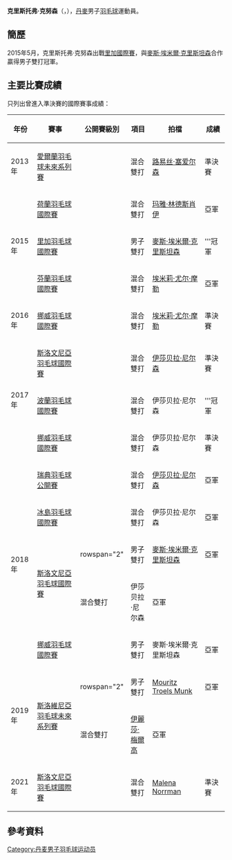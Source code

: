 {{noteTA|G1=Badminton}}
{{Infobox 羽球選手
| playername              = 克里斯托弗·克努森<br/>{{lang|da|Kristoffer Knudsen}}
| image                   = 
| size                    = 
| caption                 = 
| birth_name              = 
| date_of_birth           = {{birth_date_and_age|1991|2|19}}
| place_of_birth          = 
| height                  = 
| weight                  = 
| event                   = 男子雙打、混合雙打
| country                 = {{DEN}}
| years_started           = 
| handedness              = 
| coach                   = 
| highest_ranking         = 第187位（混雙-[[埃米莉·尤尔·摩勒|尤尔·摩勒]]）
| date_of_highest_ranking = 2015年11月26日<ref name="ranking">[http://bwfcontent.tournamentsoftware.com/ranking/player.aspx?id=10213&player=243715 BWF World Ranking - Ranking of Kristoffer KNUDSEN (65681)]{{en}}</ref>
| current_ranking         = 第342位（男雙-[[麥斯·埃米爾·克里斯坦森|克里斯坦森]]）<br/>第483位（男雙-[[史蒂夫·奥尔森|奥尔森]]）<br/>第591位（男雙-[[帕特里克·布尔|布尔]]）<br/>第187位（混雙-[[埃米莉·尤尔·摩勒|尤尔·摩勒]]）<br/>第450位（混雙-[[玛雅·林德斯肖伊|林德斯肖伊]]）<br/>第1369位（混雙-[[路易丝·埃里克松|埃里克松]]）
| date_of_current_ranking = 2015年11月26日<ref>[http://bwfcontent.tournamentsoftware.com/ranking/category.aspx?id=10213&category=474 BWF World Ranking - BWF世界排名榜 (11/26/2015) - Men's doubles] {{Wayback|url=http://bwfcontent.tournamentsoftware.com/ranking/category.aspx?id=10213&category=474 |date=20181001162505 }}{{en}}</ref><ref>[http://bwfcontent.tournamentsoftware.com/ranking/category.aspx?id=10213&category=476 BWF World Ranking - BWF世界排名榜 (11/26/2015) - Mixed doubles] {{Wayback|url=http://bwfcontent.tournamentsoftware.com/ranking/category.aspx?id=10213&category=476 |date=20200402181529 }}{{en}}</ref>
| played                  = 9勝–5負（男單）<br/>13勝–14負（男雙）<br/>22勝–11負（混雙）
| titles                  = 
| bwf_profile             = CD8840D8-8BC1-4DF2-BB6F-6851C7798EE7
| bwf_id                  = 65681
| updated                 = 2015年11月27日
}}
{{MedalTableTop}}
{{MedalSport | 男子[[羽毛球|羽毛球]]}}
{{MedalCountry | {{DEN}}}}
{{MedalBottom}}
'''克里斯托弗·克努森'''（{{lang-da|'''Kristoffer Knudsen'''}}，{{bd|1991年|2月19日|}}），[[丹麥|丹麥]]男子[[羽毛球|羽毛球]]運動員。

==簡歷==
2015年5月，克里斯托弗·克努森出戰[[2015年里加羽毛球國際賽|里加國際賽]]，與[[麥斯·埃米爾·克里斯坦森|麥斯·埃米爾·克里斯坦森]]合作贏得男子雙打冠軍。

==主要比賽成績==
只列出曾進入準決賽的國際賽事成績：
{| class=wikitable style="text-align:center; font-size:small;" 
!width="50"|年份
!width="180"|賽事
!width="80"|公開賽級別
!width="60"|項目
!width="160"|拍檔
!width="50"|成績
|-
!rowspan="1"|2013年
|[[2013年愛爾蘭羽毛球未來系列賽|愛爾蘭羽毛球未來系列賽]]
|{{BWFFS}}
|混合雙打
|[[路易丝·塞爱尔森|路易丝·塞爱尔森]]
|bgcolor="#b8860b"|準決賽
|-
!rowspan="3"|2015年
|[[2015年荷蘭羽毛球國際賽|荷蘭羽毛球國際賽]]
|{{BWFIS}}
|混合雙打
|[[玛雅·林德斯肖伊|玛雅·林德斯肖伊]]
|bgcolor="silver"|亞軍
|-
|[[2015年里加羽毛球國際賽|里加羽毛球國際賽]]
|{{BWFFS}}
|男子雙打
|[[麥斯·埃米爾·克里斯坦森|麥斯·埃米爾·克里斯坦森]]
|bgcolor="gold"|'''冠軍
|-
|[[2015年芬蘭羽毛球國際賽|芬蘭羽毛球國際賽]]
|{{BWFIS}}
|混合雙打
|[[埃米莉·尤尔·摩勒|埃米莉·尤尔·摩勒]]
|bgcolor="silver"|亞軍
|-
!rowspan="1"|2016年
|[[2016年挪威羽毛球國際賽|挪威羽毛球國際賽]]
|{{BWFIS}}
|混合雙打
|[[埃米莉·尤尔·摩勒|埃米莉·尤尔·摩勒]]
|bgcolor="#b8860b"|準決賽
|-
!rowspan="3"|2017年
|[[2017年斯洛文尼亞羽毛球國際賽|斯洛文尼亞羽毛球國際賽]]
|{{BWFIS}}
|混合雙打
|[[伊莎贝拉·尼尔森|伊莎贝拉·尼尔森]]
|bgcolor="#b8860b"|準決賽
|-
|[[2017年波蘭羽毛球國際賽|波蘭羽毛球國際賽]]
|{{BWFIS}}
|混合雙打
|伊莎贝拉·尼尔森
|bgcolor="gold"|'''冠軍
|-
|[[2017年挪威羽毛球國際賽|挪威羽毛球國際賽]]
|{{BWFIS}}
|混合雙打
|伊莎贝拉·尼尔森
|bgcolor="#b8860b"|準決賽
|-
!rowspan="5"|2018年
|[[2018年瑞典羽毛球公開賽|瑞典羽毛球公開賽]]
|{{BWFIS}}
|混合雙打
|[[伊莎贝拉·尼尔森|伊莎贝拉·尼尔森]]
|bgcolor="silver"|亞軍
|-
|[[2018年冰島羽毛球國際賽|冰島羽毛球國際賽]]
|{{BWFIS}}
|混合雙打
|伊莎贝拉·尼尔森
|bgcolor="silver"|亞軍
|-
|rowspan="2"|[[2018年斯洛文尼亞羽毛球國際賽|斯洛文尼亞羽毛球國際賽]]
|rowspan="2" {{BWFIS}}
|男子雙打
|[[麥斯·埃米爾·克里斯坦森|麥斯·埃米爾·克里斯坦森]]
|bgcolor="silver"|亞軍
|-
|混合雙打
|伊莎贝拉·尼尔森
|bgcolor="silver"|亞軍
|-
|[[2018年挪威羽毛球國際賽|挪威羽毛球國際賽]]
|{{BWFIS}}
|男子雙打
|麥斯·埃米爾·克里斯坦森
|bgcolor="silver"|亞軍
|-
!rowspan="2"|2019年
|rowspan="2"|[https://bwf.tournamentsoftware.com/sport/winners.aspx?id=1A036886-88A1-4CBE-A1FD-877259E06D28 斯洛維尼亞羽毛球未來系列賽]{{Wayback|url=https://bwf.tournamentsoftware.com/sport/winners.aspx?id=1A036886-88A1-4CBE-A1FD-877259E06D28 |date=20191216151618 }}
|rowspan="2" {{BWFFS}}
|男子雙打
|[[Mouritz_Troels_Munk|Mouritz Troels Munk]]
|bgcolor="silver"|亞軍
|-
|混合雙打
|[[伊麗莎·梅爾高|伊麗莎·梅爾高]]
|bgcolor="silver"|亞軍
|-
!rowspan="1"|2021年
|[[2021年斯洛文尼亞羽毛球國際賽|斯洛文尼亞羽毛球國際賽]]
|{{BWFIS}}
|混合雙打
|{{flagicon|SWE}} [[Malena_Norrman|Malena Norrman]]
|bgcolor="#b8860b"|準決賽
|}
{{BWF賽事級別索引}}

==參考資料==
{{Reflist}}

{{DEFAULTSORT:Knudsen, Kristoffer}}
[[Category:丹麦男子羽毛球运动员|Category:丹麦男子羽毛球运动员]]